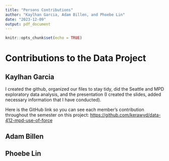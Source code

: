 ```yaml
---
title: "Persons Contributions"
author: "Kaylhan Garcia, Adam Billen, and Phoebe Lin"
date: "2023-12-09"
output: pdf_document
---
```


```r
knitr::opts_chunk$set(echo = TRUE)
```

# Contributions to the Data Project

## Kaylhan Garcia

I created the github, organized our files to stay tidy, did the Seattle and MPD exploratory data analysis, and the presentation (I created the slides, added necessary information that I have conducted).

Here is the GitHub link so you can see each member's contribution throughout the semester on this project: <https://github.com/kerawyd/data-412-mpd-use-of-force>

## Adam Billen

## 

## Phoebe Lin

